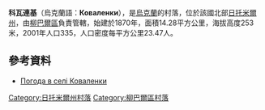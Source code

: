 {{coord|49|53|33|N|27|54|16|E|scale:30000|display=title}}

'''科瓦連基'''（烏克蘭語：'''Коваленки'''），是[[烏克蘭|烏克蘭]]的村落，位於該國北部[[日托米爾州|日托米爾州]]，由[[柳巴爾區|柳巴爾區]]負責管轄，始建於1870年，面積14.28平方公里，海拔高度253米，2001年人口335，人口密度每平方公里23.47人。

==參考資料==
* [http://weather.in.ua/ua/zhitomirskaja/10838 Погода в селі Коваленки] {{Wayback|url=http://weather.in.ua/ua/zhitomirskaja/10838 |date=20160305083548 }}

{{DEFAULTSORT:Коваленки}}
[[Category:日托米爾州村落|Category:日托米爾州村落]]
[[Category:柳巴爾區村落|Category:柳巴爾區村落]]


{{Zhytomyr-geo-stub}}